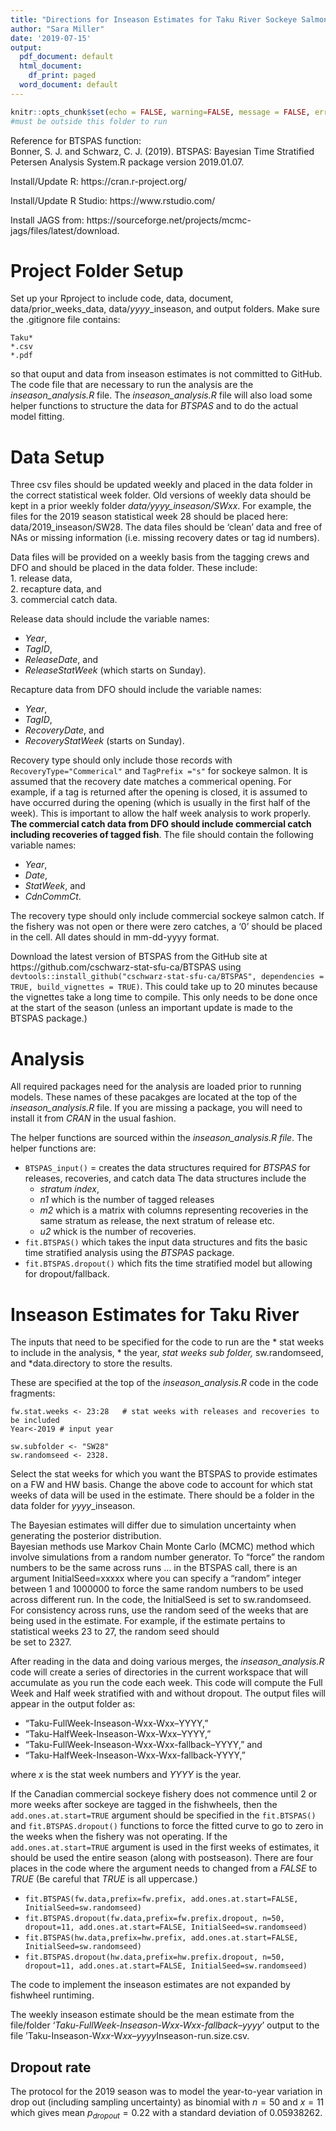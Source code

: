 ```yaml
---
title: "Directions for Inseason Estimates for Taku River Sockeye Salmon Using BTSPAS"
author: "Sara Miller"
date: '2019-07-15'
output:
  pdf_document: default
  html_document:
    df_print: paged
  word_document: default
---
```

```r
knitr::opts_chunk$set(echo = FALSE, warning=FALSE, message = FALSE, error=FALSE)
#must be outside this folder to run
```
Reference for BTSPAS function:  
Bonner, S. J. and Schwarz, C. J. (2019). BTSPAS: Bayesian Time Stratified Petersen Analysis System.R package
version 2019.01.07.

Install/Update R:
https://cran.r-project.org/

Install/Update R Studio:
https://www.rstudio.com/

Install JAGS from: https://sourceforge.net/projects/mcmc-jags/files/latest/download.

# Project Folder Setup
Set up your Rproject to include code, data, document, data/prior_weeks_data, data/*yyyy*_inseason, and output folders. Make sure the .gitignore file contains:
```
Taku*
*.csv
*.pdf
```

so that ouput and data from inseason estimates is not committed to GitHub.
The code file that are necessary to run the analysis are the *inseason_analysis.R* file.
The *inseason_analysis.R* file will also load some helper functions to structure the data for *BTSPAS* and
to do the actual model fitting.

# Data Setup
Three csv files should be updated weekly and placed in the data folder in the correct statistical week folder. 
Old versions of weekly data should be kept in a prior weekly folder *data/yyyy_inseason/SWxx*.
For example, the files for the 2019 season statistical week 28 should be placed here: data/2019_inseason/SW28. 
The data files should be 'clean' data and free of NAs or missing information (i.e. missing recovery dates or tag id numbers).  

Data files will be provided on a weekly basis from the tagging crews and DFO and should be placed in the data folder. These include:  
1. release data,  
2. recapture data, and  
3. commercial catch data.  

Release data should include the variable names: 

* *Year*, 
* *TagID*,
* *ReleaseDate*, and 
* *ReleaseStatWeek* (which starts on Sunday). 

Recapture data from DFO should include the variable names:

* *Year*, 
* *TagID*, 
* *RecoveryDate*, and 
* *RecoveryStatWeek* (starts on Sunday). 

Recovery type should only include those records with `RecoveryType="Commerical"` and `TagPrefix ="s"` for sockeye salmon. 
It is assumed that the recovery date matches a commerical opening. 
For example, if a tag is returned after the opening is closed, it is assumed to have occurred 
during the opening (which is usually in the first half of the week). 
This is important to allow the half week analysis to work properly. 
**The commercial catch data from DFO should include commercial catch including recoveries of tagged fish**.
The file should contain the following variable names: 

* *Year*, 
* *Date*, 
* *StatWeek*, and 
* *CdnCommCt*. 

The recovery type should only include commercial sockeye salmon catch. 
If the fishery was not open or there were zero catches, a '0' should be placed in the cell. All dates should in mm-dd-yyyy format.


Download the latest version of BTSPAS from the GitHub site at https://github.com/cschwarz-stat-sfu-ca/BTSPAS 
using `devtools::install_github("cschwarz-stat-sfu-ca/BTSPAS", dependencies = TRUE, build_vignettes = TRUE)`.
This could take up to 20 minutes because the vignettes take a long time to compile. This only needs to be done
once at the start of the season (unless an important update is made to the BTSPAS package.)

# Analysis
All required packages need for the analysis are loaded prior to running models.
These names of these pacakges are located at the top of the *inseason_analysis.R* file.
If you are missing a package, you will need to install it from *CRAN* in the usual fashion.

The helper functions are sourced within the *inseason_analysis.R file*.
The helper functions are:

* `BTSPAS_input()` = creates the data structures required for *BTSPAS* for releases, recoveries, and catch data
The data structures include the
  + *stratum index*, 
  + *n1* which is the number of tagged releases
  + *m2* which is a matrix with columns representing recoveries in the same stratum as release, the next stratum of release etc. 
  + *u2* whick is the number of recoveries.

* `fit.BTSPAS()` which takes the input data structures and fits the basic time stratified analysis using the *BTSPAS* package.
* `fit.BTSPAS.dropout()` which fits the time stratified model but allowing for dropout/fallback.

# Inseason Estimates for Taku River
The inputs that need to be specified for the code to run are the 
* stat weeks to include in the analysis, 
* the year, 
*stat weeks sub folder, 
*sw.randomseed, and 
*data.directory to store the results.

These are specified at the top of the *inseason_analysis.R* code in the code fragments:
```
fw.stat.weeks <- 23:28   # stat weeks with releases and recoveries to  be included
Year<-2019 # input year

sw.subfolder <- "SW28" 
sw.randomseed <- 2328.
```
Select the stat weeks for which you want the BTSPAS to provide estimates on a FW and HW basis.
Change the above code to account for which stat weeks of data will be used in the estimate. 
There should be a folder in the data folder for *yyyy*_inseason.

The Bayesian estimates will differ due to simulation uncertainty when generating the posterior distribution.  
Bayesian methods use Markov Chain Monte Carlo (MCMC) method which involve simulations from a random number generator. To   "force" the random numbers to be the same across runs ... in the BTSPAS call, there is an argument InitialSeed=xxxxx where you can specify a "random" integer between 1 and 1000000 to force the same random numbers to be used across different run.
In the code, the InitialSeed is set to sw.randomseed. For consistency across runs, use the random seed of the weeks that are being used in the estimate. For example, if the estimate pertains to statistical weeks 23 to 27, the random seed should  
be set to 2327.

After reading in the data and doing various merges, the *inseason_analysis.R* code will 
create a series of directories in the current workspace that will accumulate 
as you run the code each week. This code will compute the Full Week and Half week 
stratified with and without dropout. The output files will appear in the output folder as:

* "Taku-FullWeek-Inseason-Wxx-Wxx--YYYY,"  
* "Taku-HalfWeek-Inseason-Wxx-Wxx--YYYY,"  
* "Taku-FullWeek-Inseason-Wxx-Wxx-fallback--YYYY," and  
* "Taku-HalfWeek-Inseason-Wxx-Wxx-fallback-YYYY," 

where *x* is the stat week numbers and *YYYY* is the year.  

If the Canadian commercial sockeye fishery 
does not commence until 2 or more weeks after sockeye are tagged in the fishwheels, 
then the `add.ones.at.start=TRUE` argument should be specified in
the `fit.BTSPAS()` and `fit.BTSPAS.dropout()` functions to force the fitted
curve to go to zero in the weeks when the fishery was not operating. 
If the `add.ones.at.start=TRUE` argument is used in the first weeks of estimates, it should be 
used the entire season (along with postseason). There are four places in the code where the
argument needs to changed from a *FALSE* to *TRUE* (Be careful that *TRUE* is all uppercase.)

* `fit.BTSPAS(fw.data,prefix=fw.prefix, add.ones.at.start=FALSE, InitialSeed=sw.randomseed)`
* `fit.BTSPAS.dropout(fw.data,prefix=fw.prefix.dropout, n=50, dropout=11, add.ones.at.start=FALSE, InitialSeed=sw.randomseed)`
* `fit.BTSPAS(hw.data,prefix=hw.prefix, add.ones.at.start=FALSE, InitialSeed=sw.randomseed)`
* `fit.BTSPAS.dropout(hw.data,prefix=hw.prefix.dropout, n=50, dropout=11, add.ones.at.start=FALSE, InitialSeed=sw.randomseed)`

The code to implement the inseason estimates are not expanded by fishwheel runtiming.

The weekly inseason estimate should be the mean estimate from the file/folder '*Taku-FullWeek-Inseason-Wxx-Wxx-fallback--yyyy*' output to the file  'Taku-Inseason-W*xx*-W*xx*--*yyyy*Inseason-run.size.csv.  

## Dropout rate
The protocol for the 2019 season was to model the year-to-year variation in drop out (including sampling uncertainty) as binomial with $n =  50$  and $x= 11$ 
which gives mean $p_{dropout}= 0.22$ with a standard deviation of $0.05938262$. 

